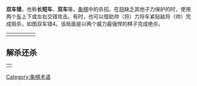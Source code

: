'''双车错'''，也称'''长短车'''、'''双车'''等。[[象棋|象棋]]中的杀招。在[[将_(中国象棋)|将]]缺乏其他子力保护的时，使用两个[[车_(中国象棋)|车]]上下或左右交错攻击。有时，也可以借助帅（将）力将车紧贴敌将（帅）完成阻杀，如图双车错4。该局面是以两个威力最强悍的棋子完成绝杀。
<table>
<tr>
<td>
{{Xiangqi diagram
| tleft
| 双车错1

 |  |  |  |  |  |  |  |  | 
 |  |  |  |  |  |  |  |  |rl
 |  |  |  |gd|  |  |  |rl|  
 |  |  |  |  |  |  |  |  | 
 |  |  |  |  |  |  |  |  |  
 |  |  |  |  |  |  |  |  |  
 |  |  |  |  |  |  |  |  | 
 |  |  |  |  |  |  |  |  |  
 |  |  |  |sd|  |sd|  |  |  
 |  |  |  |  |gl|  |  |  | 
 |size=28
 |width=250
 | 
}}
</td>
<td>
{{Xiangqi diagram
| tleft
| 双车错2

 |  |  |  |  |  |  |  |  | 
 |rl|  |  |  |  |  |  |  |
 |  |  |  |gd|  |  |  |rl|  
 |  |  |  |  |  |  |  |  | 
 |  |  |  |  |  |  |  |  |  
 |  |  |  |  |  |  |  |  |  
 |  |  |  |  |  |  |  |  | 
 |  |  |  |  |  |sd|  |  |  
 |  |  |  |  |sd|  ||  |  
 |  |  |  |  ||gl|  |  | 
 |size=28
 |width=250
 | 
}}
</td>
<td>
{{Xiangqi diagram
| tleft
| 双车错3

 |  |  |  |  |  |  |  |  | 
 |  |  |  |  |  |  |  |  |  |
 |  |  |gd|  |  |  |  |  |  
 |  |  |  |  |  |  |  |  | 
 |  |  |  |  |  |  |  |  |  
 |  |  | rl |  |  |  |  |  |  
 |  |  |  |rl|  |  |  |  | 
 |  |  |  |  |  |  |  |  |  
 |  |  |  |sd|  ||  |  |  
 |  |  |gl|  |sd|  |  |  | 
 |size=28
 |width=250
 | 
}}
</td>
<td>
{{Xiangqi diagram
| tleft
| 双车错4

 |  |  |  |  |  |  |  |  |
 |  |  |  |  |  |  |  |  |rl
 |  |  |  |ad|gd|rl|  |  |  
 |  |  |  |  |  |  |  |  | 
 |  |  |  |  |  |  |  |  |  
 |  |  |  |  |  |  |  |  |  
 |  |  |  |  |  |  |  |  | 
 |  |  |  |  | sd |  |  |  |  
 |  |  |  |  |sd|  |sd|  |  
 |  |  |  |  |  |gl|  |  | 
 |size=28
 |width=250
 | 
}}
</td>
<td>
</table>
==解杀还杀==

<table>
<tr>
<td>
{{Xiangqi diagram plus
| tleft
| 双车错5

 |  |  |  |  |  |  |  |  | 
 |  |  |  |  |  |  |  |  |rl
 |  |  |  |gd|  |  |  |rl|  
 |  |  |  |  |  |  |  |  | 
 |  |  |  |  |  |  |  |  |  
 |  |  |  |  |  |  |  |  |  
 |  |  |  |  |  |  |  |  | 
 |  |  |  |  |  |  |  |  |  
 |  |  |  |  |al|rd|hd|  |  
 |  |  |  |  |gl|al|  |  | 
 |size=28
 |width=250
 |arrow=6,9,6,270
 |黑方可走车６退６，即可[[拔簧马|拔簧马]][[中國象棋術語#通用術語|反杀]]红方。
}}
</td>
</tr>
</table>
{{ChineseChess}}
{{Board-stub}}
[[Category:象棋术语|Category:象棋术语]]